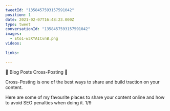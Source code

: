 ```yaml
---
tweetId: "1358457593157591042"
position: 1
date: 2021-02-07T16:48:23.000Z
type: tweet
conversationId: "1358457593157591042"
images:
  - Eto1-w3XYAICvnB.png
videos:
  
links:
  
---
```

🌟 Blog Posts Cross-Posting 🌟

Cross-Posting is one of the best ways to share and build traction on your content. 

Here are some of my favourite places to share your content online and how to avoid SEO penalties when doing it. 1/9 
